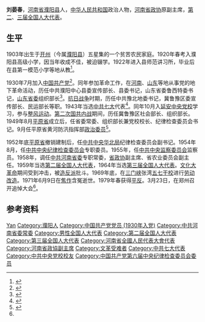 {{Infobox officeholder
| 姓名     = 刘晏春
| 图像     = 
| 职务     = {{CPPCC logo}}[[中国人民政治协商会议河南省委员会|河南省政协]]副主席
| 就任日期 = 1959年2月
| 卸任日期 = 1966年5月
| 职务2    = {{中国国徽}}[[第二届全国人民代表大会代表名单|第二]]、[[第三届全国人民代表大会代表名单|三届全国人大代表]]
| 就任日期2= 1959年4月
| 卸任日期2= {{box|1971年6月}}
| 性别     = 男
| 别名     = 王耀先
| 出生日期 = 1903年12月18日
| 出生地点 = {{大清}}[[河南省|河南省]][[开州_(金朝)|开州]]
| 逝世日期 = {{Dda|1971|6|9|1903|12|18}}
| 逝世地点 = {{CHN-1949}}河南省[[焦作市|焦作市]]
| 国籍     = {{PRC}}
| 职业     = [[政治人物|政治人物]]
| 政党     = {{中国共产党}}
}}
'''刘晏春'''{{BD|1903年|12月18日|1971年|6月9日|catIdx=Liu}}，[[河南省|河南省]][[濮阳县|濮阳县]]人，[[中华人民共和国|中华人民共和国]]政治人物，[[中国人民政治协商会议河南省委员会|河南省政协]]原副主席，[[第二届全国人民代表大会代表名单|第二]]、[[第三届全国人民代表大会代表名单|三届全国人大代表]]。
==生平==
1903年出生于[[开州_(金朝)|开州]]（今属[[濮阳县|濮阳县]]）五星集的一个贫苦农民家庭。1920年春考入濮阳县高级小学，因当年收成不佳，被迫辍学。1922年进入县师范讲习所，毕业后在县第一模范小学等地从教<ref>{{cite book|editor=李中义|title=河南历史文化名城濮阳|date=2003|publisher=中州古籍出版社|location=郑州|isbn=7534821401|page=190}}</ref>。

1930年7月加入[[中国共产党|中国共产党]]<ref name="rb">{{cite news|title=刘晏春|url=http://pyrb.pyxww.com/content/201912/19/c52552.html|work=濮阳日报|date=2019-12-19|archiveurl=https://web.archive.org/web/20200917075958/http://pyrb.pyxww.com/content/201912/19/c52552.html|archivedate=2020-09-17|page=8|accessdate=2020-09-17|dead-url=no}}</ref>。同年参加革命工作，在[[河南省|河南]]、[[山东省|山东]]等地从事党的地下革命活动，历任中共濮阳中心县委宣传部长、县委书记，山东省委鲁西特委书记，[[中国共产党山东省委员会|山东省委]]组织部长<ref>{{cite book|editor=雍桂良|title=中国当代社会活动家辞典|date=1990|publisher=学苑出版社|location=北京|isbn=7800609340|page=113}}</ref>。[[中国抗日战争|抗日战争]]时期，历任中共豫北地委书记，冀鲁豫区委宣传部长、民运部长等职。1943年当选[[中国共产党第七次全国代表大会|中共七大]]代表<ref>{{cite book|editor=中共冀魯豫边区革命史工作组|title=冀鲁豫边区革命史|date=1991|publisher=[[山东大学出版社|山东大学出版社]]|location=济南|isbn=7560704565|page=31}}</ref>。同年10月入[[延安|延安]][[中共中央党校|中央党校]]学习，参与[[整風運動|整风运动]]。[[第二次国共内战|第二次国共内战]]期间，历任冀鲁豫区社会部长、组织部长。1949年8月[[平原省|平原省]]成立后，任省委常委、组织部长兼党校校长、纪律检查委员会书记。9月任平原省黄河防汛指挥部[[政治委员|政治委员]]<ref>{{cite news|title=黄河花园口水位继续上涨 张秋附近大堤告急 平原省加强防汛领导全力防护|work=[[人民日报|人民日报]]|date=1949-09-20|page=2}}</ref>。

1952年底[[平原省|平原省]]撤销建制后，任[[中共中央华北局|中共中央华北局]]纪律检查委员会副书记。1954年8月，任[[中国共产党中央纪律检查委员会|中共中央纪律检查委员会]]专职委员。1955年，任[[中国共产党中央监察委员会|中共中央监察委员会]]监察员。1958年，调任[[中国共产党河南省委员会|中共河南省委]]专职常委，[[河南省政协|省政协]]副主席、省农业委员会副主任。1959年当选[[第二届全国人民代表大会代表名单|第二届全国人大代表]]，1964年当选[[第三届全国人民代表大会代表名单|第三届全国人大代表]]。[[文化大革命|文化大革命]]期间受到冲击，被[[造反派|造反派]]批斗。1969年底，在[[三门峡市|三门峡]]张湾[[五七干校|五七干校]]进行[[劳动改造|劳动改造]]。1971年6月9日在[[焦作市|焦作]]含冤逝世。1979年春获得[[平反|平反]]。3月23日，在郑州召开追悼大会<ref name="rb" />。

==参考资料==
{{reflist}}

{{Authority control}}
{{DEFAULTSORT:Liu}}
[[Category:刘姓|Yan]]
[[Category:濮阳人|Category:濮阳人]]
[[Category:中国共产党党员_(1930年入党)|Category:中国共产党党员 (1930年入党)]]
[[Category:中共河南省委常委|Category:中共河南省委常委]]
[[Category:男性全国人大代表|Category:男性全国人大代表]]
[[Category:第二届全国人大代表|Category:第二届全国人大代表]]
[[Category:第三届全国人大代表|Category:第三届全国人大代表]]
[[Category:河南省全國人民代表大會代表|Category:河南省全國人民代表大會代表]]
[[Category:河南省政協副主席|Category:河南省政協副主席]]
[[Category:文革受难者|Category:文革受难者]]
[[Category:中共七大代表|Category:中共七大代表]]
[[Category:中共中央党校校友|Category:中共中央党校校友]]
[[Category:中国共产党第六届中央纪律检查委员会委员|Category:中国共产党第六届中央纪律检查委员会委员]]